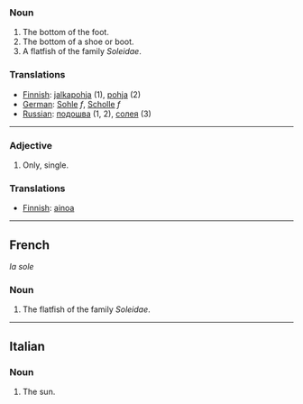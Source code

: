 ===Noun===

#The bottom of the foot.
#The bottom of a shoe or boot.
#A flatfish of the family ''Soleidae''.

===Translations===

*[[Finnish]]: [[jalkapohja]] (1), [[pohja]] (2)
*[[German]]: [[Sohle]] ''f'', [[Scholle]] ''f''
*[[Russian]]: [[подошва]] (1, 2), [[солея]] (3)
----
===Adjective===

#Only, single.

===Translations===
* [[Finnish]]: [[ainoa]]

----
==French==
''la sole''

===Noun===

#The flatfish of the family ''Soleidae''.

----
==Italian==

===Noun===

#The sun.